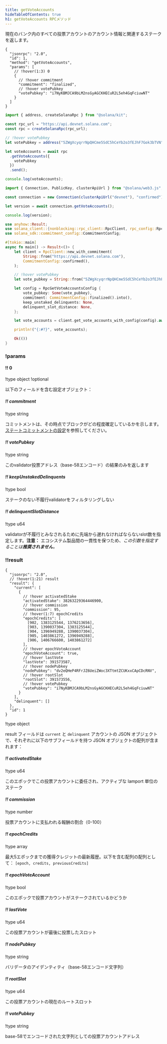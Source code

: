 ```yaml
---
title: getVoteAccounts
hideTableOfContents: true
h1: getVoteAccounts RPCメソッド
---
```


現在のバンク内のすべての投票アカウントのアカウント情報と関連するステークを返します。

<APIMethod>

```jsonc !!request curl
{
  "jsonrpc": "2.0",
  "id": 1,
  "method": "getVoteAccounts",
  "params": [
    // !hover(1:3) 0
    {
      // !hover commitment
      "commitment": "finalized",
      // !hover votePubkey
      "votePubkey": "i7NyKBMJCA9bLM2nsGyAGCKHECuR2L5eh4GqFciuwNT"
    }
  ]
}
```

```ts !!request title="Kit"
import { address, createSolanaRpc } from "@solana/kit";

const rpc_url = "https://api.devnet.solana.com";
const rpc = createSolanaRpc(rpc_url);

// !hover votePubkey
let votePubkey = address("5ZWgXcyqrrNpQHCme5SdC5hCeYb2o3fEJhF7Gok3bTVN");

let voteAccounts = await rpc
  .getVoteAccounts({
    votePubkey
  })
  .send();

console.log(voteAccounts);
```

```ts !!request title="web3.js"
import { Connection, PublicKey, clusterApiUrl } from "@solana/web3.js";

const connection = new Connection(clusterApiUrl("devnet"), "confirmed");

let version = await connection.getVoteAccounts();

console.log(version);
```

```rs !!request title="Rust"
use anyhow::Result;
use solana_client::{nonblocking::rpc_client::RpcClient, rpc_config::RpcGetVoteAccountsConfig};
use solana_sdk::commitment_config::CommitmentConfig;

#[tokio::main]
async fn main() -> Result<()> {
    let client = RpcClient::new_with_commitment(
        String::from("https://api.devnet.solana.com"),
        CommitmentConfig::confirmed(),
    );

    // !hover votePubkey
    let vote_pubkey = String::from("5ZWgXcyqrrNpQHCme5SdC5hCeYb2o3fEJhF7Gok3bTVN");

    let config = RpcGetVoteAccountsConfig {
        vote_pubkey: Some(vote_pubkey),
        commitment: CommitmentConfig::finalized().into(),
        keep_unstaked_delinquents: None,
        delinquent_slot_distance: None,
    };

    let vote_accounts = client.get_vote_accounts_with_config(config).await?;

    println!("{:#?}", vote_accounts);

    Ok(())
}
```

### !params

#### !! 0

!type object !optional

以下のフィールドを含む設定オブジェクト：

##### !! commitment

!type string

コミットメントは、その時点でブロックがどの程度確定しているかを示します。
[ステートコミットメントの設定](/docs/rpc#configuring-state-commitment)を参照してください。

##### !! votePubkey

!type string

このvalidator投票アドレス（base-58エンコード）の結果のみを返します

##### !! keepUnstakedDelinquents

!type bool

ステークのない不履行validatorをフィルタリングしない

##### !! delinquentSlotDistance

!type u64

validatorが不履行とみなされるために先端から遅れなければならないslot数を指定します。**注意：**
エコシステム製品間の一貫性を保つため、_この引数を指定することは**推奨されません**。_

### !!result

```jsonc !response
{
  "jsonrpc": "2.0",
  // !hover(1:21) result
  "result": {
    "current": [
      {
        // !hover activatedStake
        "activatedStake": 38263229364446900,
        // !hover commission
        "commission": 95,
        // !hover(1:7) epochCredits
        "epochCredits": [
          [902, 1383125544, 1376213656],
          [903, 1390037304, 1383125544],
          [904, 1396949288, 1390037304],
          [905, 1403861272, 1396949288],
          [906, 1406766600, 1403861272]
        ],
        // !hover epochVoteAccount
        "epochVoteAccount": true,
        // !hover lastVote
        "lastVote": 391573587,
        // !hover nodePubkey
        "nodePubkey": "dv2eQHeP4RFrJZ6UeiZWoc3XTtmtZCUKxxCApCDcRNV",
        // !hover rootSlot
        "rootSlot": 391573556,
        // !hover votePubkey
        "votePubkey": "i7NyKBMJCA9bLM2nsGyAGCKHECuR2L5eh4GqFciuwNT"
      }
    ],
    "delinquent": []
  },
  "id": 1
}
```

!type object

result フィールドは `current` と `delinquent`
アカウントの JSON オブジェクトで、それぞれに以下のサブフィールドを持つ JSON オブジェクトの配列が含まれます：

##### !! activatedStake

!type u64

このエポックでこの投票アカウントに委任され、アクティブな lamport 単位のステーク

##### !! commission

!type number

投票アカウントに支払われる報酬の割合（0-100）

##### !! epochCredits

!type array

最大5エポックまでの獲得クレジットの最新履歴。以下を含む配列の配列として：
`[epoch, credits, previousCredits]`

##### !! epochVoteAccount

!type bool

このエポックで投票アカウントがステークされているかどうか

##### !! lastVote

!type u64

この投票アカウントが最後に投票したスロット

##### !! nodePubkey

!type string

バリデータのアイデンティティ（base-58エンコード文字列）

##### !! rootSlot

!type u64

この投票アカウントの現在のルートスロット

##### !! votePubkey

!type string

base-58でエンコードされた文字列としての投票アカウントアドレス

</APIMethod>
